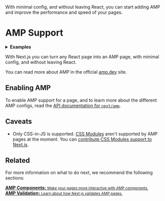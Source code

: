 <PageMeta>
   With minimal config, and without leaving React, you can start adding AMP and improve the performance and speed of your pages.
</PageMeta>

# AMP Support

<details>
  <summary><b>Examples</b></summary>
  <ul>
    <li><a href="https://github.com/vercel/next.js/tree/canary/examples/amp">AMP</a></li>
  </ul>
</details>

With Next.js you can turn any React page into an AMP page, with minimal config, and without leaving React.

You can read more about AMP in the official [amp.dev](https://amp.dev/) site.

## Enabling AMP

To enable AMP support for a page, and to learn more about the different AMP configs, read the [API documentation for `next/amp`](/docs/api-reference/next/amp.md).

## Caveats

- Only CSS-in-JS is supported. [CSS Modules](/docs/basic-features/built-in-css-support.md) aren't supported by AMP pages at the moment. You can [contribute CSS Modules support to Next.js](https://github.com/vercel/next.js/issues/10549).

## Related

For more information on what to do next, we recommend the following sections:

<div className="card">
  <a href="/docs/advanced-features/amp-support/adding-amp-components.md">
    <b>AMP Components:</b>
    <small>Make your pages more interactive with AMP components.</small>
  </a>
</div>

<div className="card">
  <a href="/docs/advanced-features/amp-support/amp-validation.md">
    <b>AMP Validation:</b>
    <small>Learn about how Next.js validates AMP pages.</small>
  </a>
</div>

